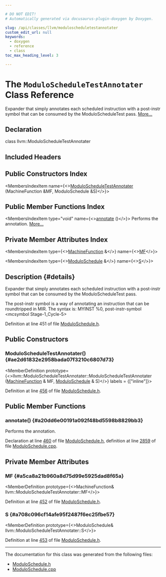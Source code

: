```yaml
---

# DO NOT EDIT!
# Automatically generated via docusaurus-plugin-doxygen by Doxygen.

slug: /api/classes/llvm/moduloscheduletestannotater
custom_edit_url: null
keywords:
  - doxygen
  - reference
  - class
toc_max_heading_level: 3

---
```





# The `ModuloScheduleTestAnnotater` Class Reference

<DoxygenPage pluginConfig={pluginConfig}>

Expander that simply annotates each scheduled instruction with a post-instr symbol that can be consumed by the ModuloScheduleTest pass. <a href="#details">More...</a>

## Declaration

<CodeBlock>class llvm::ModuloScheduleTestAnnotater</CodeBlock>

## Included Headers

<IncludesList>
<IncludesListItem
  filePath="llvm/CodeGen/ModuloSchedule.h"
  permalink="/docs/api/files/include/include/llvm/include/llvm/codegen/moduloschedule-h"
  isLocal="true" />
</IncludesList>

## Public Constructors Index

<MembersIndex>

<MembersIndexItem
  name={<><a href="#ae2d61832e2958bada07f3210c6807d73">ModuloScheduleTestAnnotater</a> (MachineFunction &amp;MF, ModuloSchedule &amp;S)</>}>
</MembersIndexItem>

</MembersIndex>

## Public Member Functions Index

<MembersIndex>

<MembersIndexItem
  type="void"
  name={<><a href="#a20dd6e00191a092f48bd5598b8829bb3">annotate</a> ()</>}>
Performs the annotation. <a href="#a20dd6e00191a092f48bd5598b8829bb3">More...</a>
</MembersIndexItem>

</MembersIndex>

## Private Member Attributes Index

<MembersIndex>

<MembersIndexItem
  type={<><a href="/docs/api/classes/llvm/machinefunction">MachineFunction</a> &amp;</>}
  name={<><a href="#a5ca8a21b960a8d75d99e5925dad8f65a">MF</a></>}>
</MembersIndexItem>

<MembersIndexItem
  type={<><a href="/docs/api/classes/llvm/moduloschedule">ModuloSchedule</a> &amp;</>}
  name={<><a href="#a708c096cf14afe95f2487f6ec25fbe57">S</a></>}>
</MembersIndexItem>

</MembersIndex>

## Description {#details}

Expander that simply annotates each scheduled instruction with a post-instr symbol that can be consumed by the ModuloScheduleTest pass.

The post-instr symbol is a way of annotating an instruction that can be roundtripped in MIR. The syntax is: MYINST %0, post-instr-symbol &lt;mcsymbol Stage-1&#95;Cycle-5&gt;

Definition at line 451 of file <a href="/docs/api/files/include/include/llvm/include/llvm/codegen/moduloschedule-h">ModuloSchedule.h</a>.

<SectionDefinition>

## Public Constructors

### ModuloScheduleTestAnnotater() {#ae2d61832e2958bada07f3210c6807d73}

<MemberDefinition
  prototype={<>llvm::ModuloScheduleTestAnnotater::ModuloScheduleTestAnnotater (<a href="/docs/api/classes/llvm/machinefunction">MachineFunction</a> &amp; MF, <a href="/docs/api/classes/llvm/moduloschedule">ModuloSchedule</a> &amp; S)</>}
  labels = {["inline"]}>

Definition at line <a href="/docs/api/files/include/include/llvm/include/llvm/codegen/moduloschedule-h/#l00456">456</a> of file <a href="/docs/api/files/include/include/llvm/include/llvm/codegen/moduloschedule-h">ModuloSchedule.h</a>.
</MemberDefinition>

</SectionDefinition>

<SectionDefinition>

## Public Member Functions

### annotate() {#a20dd6e00191a092f48bd5598b8829bb3}

<MemberDefinition
  prototype="void ModuloScheduleTestAnnotater::annotate ()">
Performs the annotation.

Declaration at line <a href="/docs/api/files/include/include/llvm/include/llvm/codegen/moduloschedule-h/#l00460">460</a> of file <a href="/docs/api/files/include/include/llvm/include/llvm/codegen/moduloschedule-h">ModuloSchedule.h</a>, definition at line <a href="/docs/api/files/lib/lib/codegen/moduloschedule-cpp/#l02859">2859</a> of file <a href="/docs/api/files/lib/lib/codegen/moduloschedule-cpp">ModuloSchedule.cpp</a>.
</MemberDefinition>

</SectionDefinition>

<SectionDefinition>

## Private Member Attributes

### MF {#a5ca8a21b960a8d75d99e5925dad8f65a}

<MemberDefinition
  prototype={<>MachineFunction&amp; llvm::ModuloScheduleTestAnnotater::MF</>}>

Definition at line <a href="/docs/api/files/include/include/llvm/include/llvm/codegen/moduloschedule-h/#l00452">452</a> of file <a href="/docs/api/files/include/include/llvm/include/llvm/codegen/moduloschedule-h">ModuloSchedule.h</a>.
</MemberDefinition>

### S {#a708c096cf14afe95f2487f6ec25fbe57}

<MemberDefinition
  prototype={<>ModuloSchedule&amp; llvm::ModuloScheduleTestAnnotater::S</>}>

Definition at line <a href="/docs/api/files/include/include/llvm/include/llvm/codegen/moduloschedule-h/#l00453">453</a> of file <a href="/docs/api/files/include/include/llvm/include/llvm/codegen/moduloschedule-h">ModuloSchedule.h</a>.
</MemberDefinition>

</SectionDefinition>

<hr/>

The documentation for this class was generated from the following files:

<ul>
<li><a href="/docs/api/files/include/include/llvm/include/llvm/codegen/moduloschedule-h">ModuloSchedule.h</a></li>
<li><a href="/docs/api/files/lib/lib/codegen/moduloschedule-cpp">ModuloSchedule.cpp</a></li>
</ul>

</DoxygenPage>
